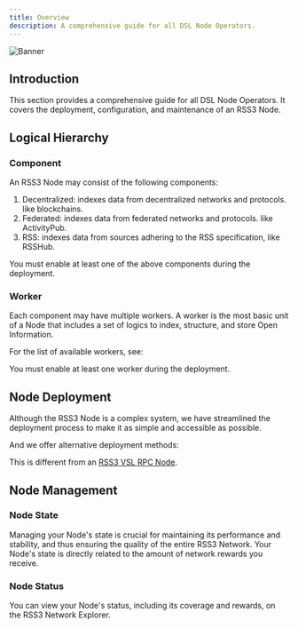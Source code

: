 ```yaml
---
title: Overview
description: A comprehensive guide for all DSL Node Operators.
---
```


![Banner](./assets/deployment-banner.png)

## Introduction

This section provides a comprehensive guide for all DSL Node Operators.
It covers the deployment, configuration, and maintenance of an RSS3 Node.

## Logical Hierarchy

### Component

An RSS3 Node may consist of the following components:
1. Decentralized: indexes data from decentralized networks and protocols. like blockchains.
1. Federated: indexes data from federated networks and protocols. like ActivityPub.
1. RSS: indexes data from sources adhering to the RSS specification, like RSSHub.

<Callout type="warn">You must enable at least one of the above components during the deployment.</Callout>

### Worker

Each component may have multiple workers.
A worker is the most basic unit of a Node that includes a set of logics to index, structure, and store Open Information.

For the list of available workers, see:

<LinkCard id="worker" />

<Callout type="warn">You must enable at least one worker during the deployment.</Callout>

## Node Deployment

Although the RSS3 Node is a complex system, we have streamlined the deployment process to make it as simple and accessible as possible.

<LinkCard id="deploy-node" />

And we offer alternative deployment methods:

<Cards>
  <LinkCard id="light-mode" />
  <LinkCard id="serverless" />
</Cards>

<Callout type="error">This is different from an [RSS3 VSL RPC Node](/guide/vsl/deployment).</Callout>

## Node Management

### Node State

Managing your Node's state is crucial for maintaining its performance and stability, and thus ensuring the quality of the entire RSS3 Network.
Your Node's state is directly related to the amount of network rewards you receive.

<LinkCard id="node-state-map" />

### Node Status

You can view your Node's status, including its coverage and rewards, on the RSS3 Network Explorer.

<LinkCard id="node-status" />

